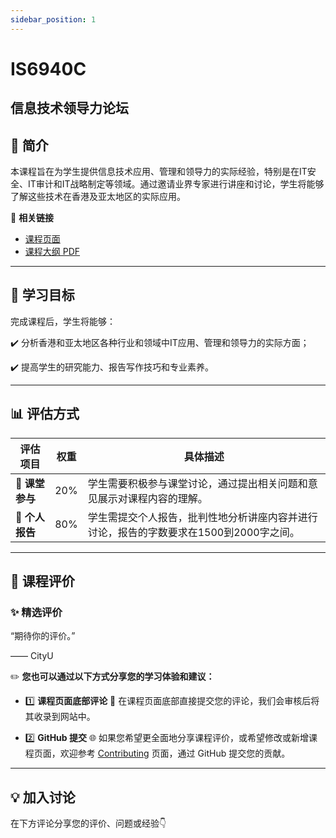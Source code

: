 ```yaml
---
sidebar_position: 1
---
```


# IS6940C
## 信息技术领导力论坛

## **📘 简介**
本课程旨在为学生提供信息技术应用、管理和领导力的实际经验，特别是在IT安全、IT审计和IT战略制定等领域。通过邀请业界专家进行讲座和讨论，学生将能够了解这些技术在香港及亚太地区的实际应用。

🔗 **相关链接**
- [课程页面](https://www.cityu.edu.hk/catalogue/pg/202425/course/IS6940C.htm)
- [课程大纲 PDF](https://www.cityu.edu.hk/catalogue/pg/202425/course/IS6940C.pdf)

---

## **🎯 学习目标**

完成课程后，学生将能够：

✔️ 分析香港和亚太地区各种行业和领域中IT应用、管理和领导力的实际方面；

✔️ 提高学生的研究能力、报告写作技巧和专业素养。

---

## **📊 评估方式**

| **评估项目**           | **权重** | **具体描述**                                                                                       |
|-----------------------|---------|---------------------------------------------------------------------------------------------------|
| **📄 课堂参与**        | 20%     | 学生需要积极参与课堂讨论，通过提出相关问题和意见展示对课程内容的理解。                           |
| **📄 个人报告**        | 80%     | 学生需提交个人报告，批判性地分析讲座内容并进行讨论，报告的字数要求在1500到2000字之间。           |

---

## **💬 课程评价**

### ✨ **精选评价**
<div className={commentStyles.commentBox}>
    <p className={commentStyles.commentText}>
        “期待你的评价。”
    </p>
    <p className={commentStyles.commentAuthor}>—— CityU</p>
</div>

✏️ **您也可以通过以下方式分享您的学习体验和建议：**

- 1️⃣ **课程页面底部评论**
💬 在课程页面底部直接提交您的评论，我们会审核后将其收录到网站中。

- 2️⃣ **GitHub 提交**
🌐 如果您希望更全面地分享课程评价，或希望修改或新增课程页面，欢迎参考 [Contributing](https://penjc.github.io/CityU/contributing) 页面，通过 GitHub 提交您的贡献。


---

## **💡 加入讨论**

在下方评论分享您的评价、问题或经验👇
<Utterances />
